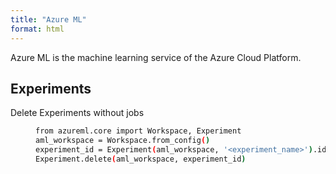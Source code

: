 ```yaml
---
title: "Azure ML"
format: html
---
```


Azure ML is the machine learning service of the Azure Cloud Platform.

## Experiments

Delete Experiments without jobs
: ```bash
from azureml.core import Workspace, Experiment
aml_workspace = Workspace.from_config()
experiment_id = Experiment(aml_workspace, '<experiment_name>').id
Experiment.delete(aml_workspace, experiment_id)
```
